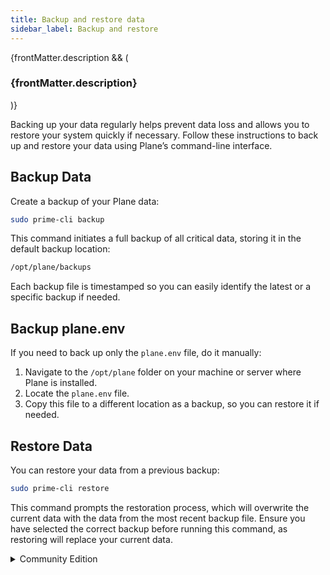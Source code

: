 ```yaml
---
title: Backup and restore data
sidebar_label: Backup and restore
---
```


{frontMatter.description && (
    <h3 className="description">{frontMatter.description}</h3>
)}

Backing up your data regularly helps prevent data loss and allows you to restore
your system quickly if necessary. Follow these instructions to back up and
restore your data using Plane’s command-line interface.

## Backup Data

Create a backup of your Plane data:

```bash
sudo prime-cli backup
```

This command initiates a full backup of all critical data, storing it in the
default backup location:

```bash
/opt/plane/backups
```

Each backup file is timestamped so you can easily identify the latest or a
specific backup if needed.

## Backup plane.env

If you need to back up only the `plane.env` file, do it manually:

1. Navigate to the `/opt/plane` folder on your machine or server where Plane is installed.
2. Locate the `plane.env` file.
3. Copy this file to a different location as a backup, so you can restore it if needed.

## Restore Data

You can restore your data from a previous backup:

```bash
sudo prime-cli restore
```

This command prompts the restoration process, which will overwrite the current
data with the data from the most recent backup file. Ensure you have selected
the correct backup before running this command, as restoring will replace your
current data.

<details>
   <summary>Community Edition</summary>

    ## Backup and Restore Community Edition Data

    To create a backup, start by running the setup script:
    ```bash
    ./setup.sh
    ```
    You’ll see a menu of options—type 7 to select "Backup Data."

    ```
    Select an Action you want to perform:
    1) Install (x86_64)
    2) Start
    3) Stop
    4) Restart
    5) Upgrade
    6) View Logs
    7) Backup Data
    8) Exit

    Action [2]: 7
    ```
    The system will start backing up the PostgreSQL, Redis, and upload data:

    ```
    Backing Up plane-app_pgdata
    Backing Up plane-app_redisdata
    Backing Up plane-app_uploads

    Backup completed successfully. Backup files are stored in /....../plane-app/backup/20240502-1120
    ```
    The backup files are stored locally, so you can copy them to an external
    storage service if needed for extra security.

    ## Backup plane.env
    If you need to back up only the `plane.env` file, do it manually:

    1. Navigate to the folder on your machine or server where Plane is installed.
    2. Locate the `plane.env` file.
    3. Copy this file to a different location as a backup, so you can restore it if needed.

    ***

    ## Restore Data
    Follow these steps to restore data from a backup:

    1. Make sure Plane-CE is installed and started, then stop it. This ensures the necessary Docker volumes are ready.
    2. Use the command below to download the restore script. It’s easiest to save it in the same directory as `setup.sh`.
        ```bash
        curl -fsSL -o restore.sh https://raw.githubusercontent.com/makeplane/plane/master/deploy/selfhost/restore.sh
        chmod +x restore.sh
        ```
    3. Now, run the command below to restore your data, specifying the path to your backup folder (the folder with the `*.tar.gz` files):
        ```bash
        ./restore.sh <path to backup folder containing *.tar.gz files>
        ```

        Here’s an example output for restoring from /opt/plane-selfhost/plane-app/backup/20240722-0914:

        ```bash
            --------------------------------------------
            ____  _                          /////////
            |  _ \| | __ _ _ __   ___         /////////
            | |_) | |/ _` | '_ \ / _ \   /////    /////
            |  __/| | (_| | | | |  __/   /////    /////
            |_|   |_|\__,_|_| |_|\___|        ////
                                            ////
            --------------------------------------------
            Project management tool from the future
            --------------------------------------------
            Found /opt/plane-selfhost/plane-app/backup/20240722-0914/pgdata.tar.gz
            .....Restoring plane-app_pgdata
            .....Successfully restored volume plane-app_pgdata from pgdata.tar.gz

            Found /opt/plane-selfhost/plane-app/backup/20240722-0914/redisdata.tar.gz
            .....Restoring plane-app_redisdata
            .....Successfully restored volume plane-app_redisdata from redisdata.tar.gz

            Found /opt/plane-selfhost/plane-app/backup/20240722-0914/uploads.tar.gz
            .....Restoring plane-app_uploads
            .....Successfully restored volume plane-app_uploads from uploads.tar.gz


            Restore completed successfully.
        ```
    4. Start your Plane instance again:
        ```bash
        ./setup.sh start
        ```

    That’s it! You’re back up and running with your restored data.
</details>
